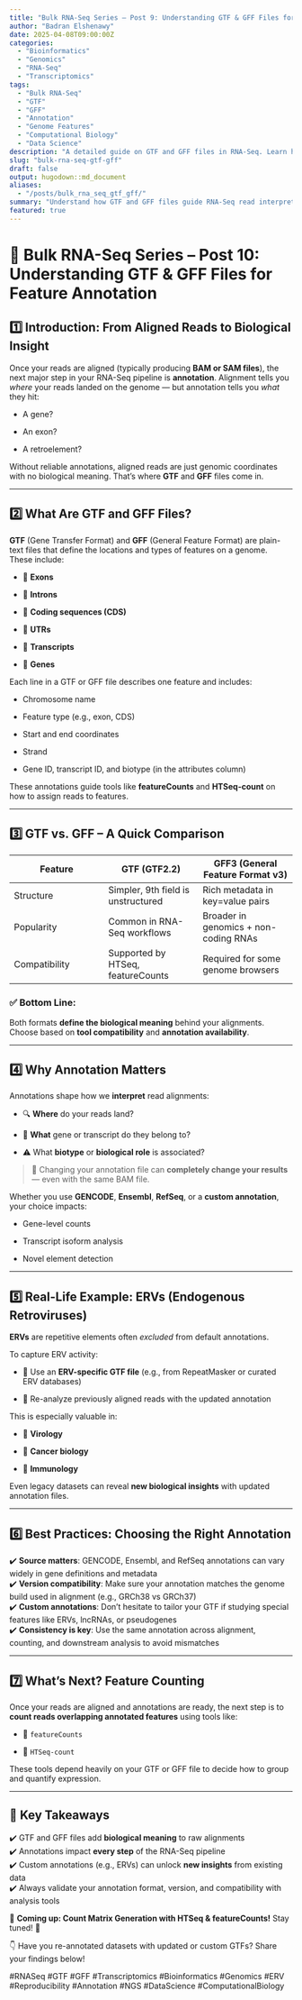 ```yaml
---
title: "Bulk RNA-Seq Series – Post 9: Understanding GTF & GFF Files for Feature Annotation"
author: "Badran Elshenawy"
date: 2025-04-08T09:00:00Z
categories:
  - "Bioinformatics"
  - "Genomics"
  - "RNA-Seq"
  - "Transcriptomics"
tags:
  - "Bulk RNA-Seq"
  - "GTF"
  - "GFF"
  - "Annotation"
  - "Genome Features"
  - "Computational Biology"
  - "Data Science"
description: "A detailed guide on GTF and GFF files in RNA-Seq. Learn how annotation formats define genes, transcripts, and features — and why choosing the right one matters for accurate analysis."
slug: "bulk-rna-seq-gtf-gff"
draft: false
output: hugodown::md_document
aliases:
  - "/posts/bulk_rna_seq_gtf_gff/"
summary: "Understand how GTF and GFF files guide RNA-Seq read interpretation and enable accurate feature quantification. Discover practical use cases, including ERV annotation."
featured: true
---
```


# 🔬 Bulk RNA-Seq Series – Post 10: Understanding GTF & GFF Files for Feature Annotation

## 1️⃣ Introduction: From Aligned Reads to Biological Insight

Once your reads are aligned (typically producing **BAM or SAM files**), the next major step in your RNA-Seq pipeline is **annotation**. Alignment tells you *where* your reads landed on the genome — but annotation tells you *what* they hit:

-   A gene?

-   An exon?

-   A retroelement?

Without reliable annotations, aligned reads are just genomic coordinates with no biological meaning. That’s where **GTF** and **GFF** files come in.

------------------------------------------------------------------------

## 2️⃣ What Are GTF and GFF Files?

**GTF** (Gene Transfer Format) and **GFF** (General Feature Format) are plain-text files that define the locations and types of features on a genome. These include:

-   📍 **Exons**

-   📍 **Introns**

-   📍 **Coding sequences (CDS)**

-   📍 **UTRs**

-   📍 **Transcripts**

-   📍 **Genes**

Each line in a GTF or GFF file describes one feature and includes:

-   Chromosome name

-   Feature type (e.g., exon, CDS)

-   Start and end coordinates

-   Strand

-   Gene ID, transcript ID, and biotype (in the attributes column)

These annotations guide tools like **featureCounts** and **HTSeq-count** on how to assign reads to features.

------------------------------------------------------------------------

## 3️⃣ GTF vs. GFF – A Quick Comparison

| Feature | GTF (GTF2.2) | GFF3 (General Feature Format v3) |
|----|----|----|
| Structure | Simpler, 9th field is unstructured | Rich metadata in key=value pairs |
| Popularity | Common in RNA-Seq workflows | Broader in genomics + non-coding RNAs |
| Compatibility | Supported by HTSeq, featureCounts | Required for some genome browsers |

### ✅ Bottom Line:

Both formats **define the biological meaning** behind your alignments. Choose based on **tool compatibility** and **annotation availability**.

------------------------------------------------------------------------

## 4️⃣ Why Annotation Matters

Annotations shape how we **interpret** read alignments:

-   🔍 **Where** do your reads land?

-   🔄 **What** gene or transcript do they belong to?

-   ⚠️ What **biotype** or **biological role** is associated?

> 📌 Changing your annotation file can **completely change your results** — even with the same BAM file.

Whether you use **GENCODE**, **Ensembl**, **RefSeq**, or a **custom annotation**, your choice impacts:

-   Gene-level counts

-   Transcript isoform analysis

-   Novel element detection

------------------------------------------------------------------------

## 5️⃣ Real-Life Example: ERVs (Endogenous Retroviruses)

**ERVs** are repetitive elements often *excluded* from default annotations.

To capture ERV activity:

-   🧬 Use an **ERV-specific GTF file** (e.g., from RepeatMasker or curated ERV databases)

-   🔁 Re-analyze previously aligned reads with the updated annotation

This is especially valuable in:

-   🦠 **Virology**

-   🧫 **Cancer biology**

-   🧬 **Immunology**

Even legacy datasets can reveal **new biological insights** with updated annotation files.

------------------------------------------------------------------------

## 6️⃣ Best Practices: Choosing the Right Annotation

✔️ **Source matters**: GENCODE, Ensembl, and RefSeq annotations can vary widely in gene definitions and metadata\
✔️ **Version compatibility**: Make sure your annotation matches the genome build used in alignment (e.g., GRCh38 vs GRCh37)\
✔️ **Custom annotations**: Don’t hesitate to tailor your GTF if studying special features like ERVs, lncRNAs, or pseudogenes\
✔️ **Consistency is key**: Use the same annotation across alignment, counting, and downstream analysis to avoid mismatches

------------------------------------------------------------------------

## 7️⃣ What’s Next? Feature Counting

Once your reads are aligned and annotations are ready, the next step is to **count reads overlapping annotated features** using tools like:

-   📏 `featureCounts`

-   🐍 `HTSeq-count`

These tools depend heavily on your GTF or GFF file to decide how to group and quantify expression.

------------------------------------------------------------------------

## 📌 Key Takeaways

✔️ GTF and GFF files add **biological meaning** to raw alignments\
✔️ Annotations impact **every step** of the RNA-Seq pipeline\
✔️ Custom annotations (e.g., ERVs) can unlock **new insights** from existing data\
✔️ Always validate your annotation format, version, and compatibility with analysis tools

📌 **Coming up: Count Matrix Generation with HTSeq & featureCounts!** Stay tuned! 🚀

👇 Have you re-annotated datasets with updated or custom GTFs? Share your findings below!

#RNASeq #GTF #GFF #Transcriptomics #Bioinformatics #Genomics #ERV #Reproducibility #Annotation #NGS #DataScience #ComputationalBiology